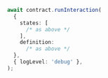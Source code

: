 ```ts
        await contract.runInteraction(
          {
            states: [
              /* as above */
            ],
            definition:
              /* as above */
          },
          { logLevel: 'debug' },
        );
```
